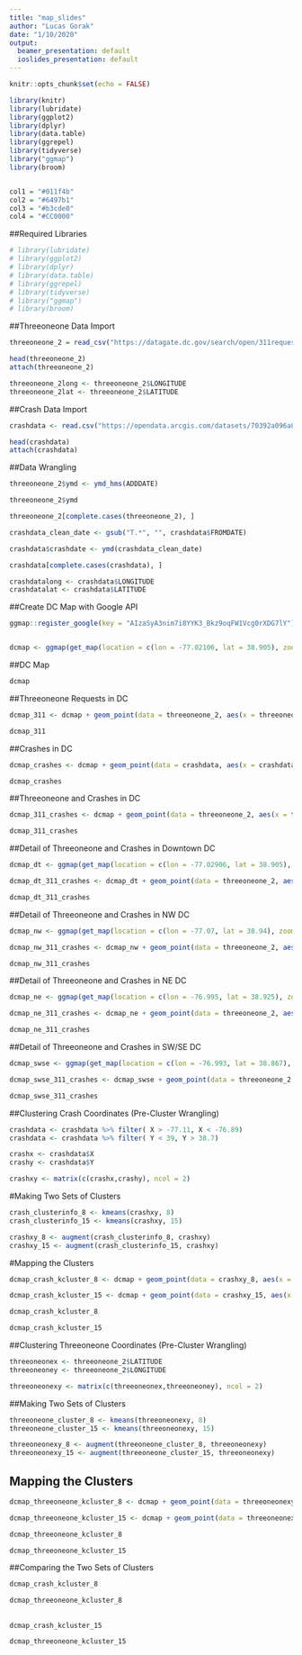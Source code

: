 ```yaml
---
title: "map_slides"
author: "Lucas Gorak"
date: "1/10/2020"
output:
  beamer_presentation: default
  ioslides_presentation: default
---
```


```r
knitr::opts_chunk$set(echo = FALSE)

library(knitr)
library(lubridate)
library(ggplot2)
library(dplyr)
library(data.table)
library(ggrepel)
library(tidyverse)
library("ggmap")
library(broom)


col1 = "#011f4b"
col2 = "#6497b1"
col3 = "#b3cde0"
col4 = "#CC0000"
```

##Required Libraries

```r
# library(lubridate)
# library(ggplot2)
# library(dplyr)
# library(data.table)
# library(ggrepel)
# library(tidyverse)
# library("ggmap")
# library(broom)
```

##Threeoneone Data Import

```r
threeoneone_2 = read_csv("https://datagate.dc.gov/search/open/311requests?daterange=8years&details=true&format=csv")

head(threeoneone_2)
attach(threeoneone_2)

threeoneone_2long <- threeoneone_2$LONGITUDE
threeoneone_2lat <- threeoneone_2$LATITUDE
```

##Crash Data Import

```r
crashdata <- read.csv("https://opendata.arcgis.com/datasets/70392a096a8e431381f1f692aaa06afd_24.csv")

head(crashdata)
attach(crashdata)
```

##Data Wrangling

```r
threeoneone_2$ymd <- ymd_hms(ADDDATE)

threeoneone_2$ymd 

threeoneone_2[complete.cases(threeoneone_2), ]

crashdata_clean_date <- gsub("T.*", "", crashdata$FROMDATE)

crashdata$crashdate <- ymd(crashdata_clean_date)

crashdata[complete.cases(crashdata), ]

crashdatalong <- crashdata$LONGITUDE
crashdatalat <- crashdata$LATITUDE
```

##Create DC Map with Google API

```r
ggmap::register_google(key = "AIzaSyA3nim7i8YYK3_Bkz9oqFW1Vcg0rXDG7lY")


dcmap <- ggmap(get_map(location = c(lon = -77.02106, lat = 38.905), zoom = 12, scale = 1, maptype = 'terrain', color = 'color'))
```

##DC Map 

```r
dcmap
```

##Threeoneone Requests in DC

```r
dcmap_311 <- dcmap + geom_point(data = threeoneone_2, aes(x = threeoneone_2long, y = threeoneone_2lat), color = col1, alpha = 0.05, size = 0.05) + theme(legend.position = "none") 

dcmap_311
```




##Crashes in DC

```r
dcmap_crashes <- dcmap + geom_point(data = crashdata, aes(x = crashdatalong, y = crashdatalat), color = col4, alpha = 0.05, size = 0.05) + theme(legend.position = "none")

dcmap_crashes
```

##Threeoneone and Crashes in DC

```r
dcmap_311_crashes <- dcmap + geom_point(data = threeoneone_2, aes(x = threeoneone_2long, y = threeoneone_2lat), color = col1, alpha = 0.05, size = 0.05) + geom_point(data = crashdata, aes(x = crashdatalong, y = crashdatalat), color = col4, alpha = 0.05, size = 0.05) + theme(legend.position = "none") 

dcmap_311_crashes
```

##Detail of Threeoneone and Crashes in Downtown DC

```r
dcmap_dt <- ggmap(get_map(location = c(lon = -77.02906, lat = 38.905), zoom = 14, scale = 2, maptype = 'terrain', color = 'color'))

dcmap_dt_311_crashes <- dcmap_dt + geom_point(data = threeoneone_2, aes(x = threeoneone_2long, y = threeoneone_2lat), color = col1, alpha = 0.05, size = 1) + geom_point(data = crashdata, aes(x = crashdatalong, y = crashdatalat), color = col4, alpha = 0.05, size = 1) + theme(legend.position = "none")

dcmap_dt_311_crashes
```

##Detail of Threeoneone and Crashes in NW DC

```r
dcmap_nw <- ggmap(get_map(location = c(lon = -77.07, lat = 38.94), zoom = 14, scale = 2, maptype = 'terrain', color = 'color'))

dcmap_nw_311_crashes <- dcmap_nw + geom_point(data = threeoneone_2, aes(x = threeoneone_2long, y = threeoneone_2lat), color = col1, alpha = 0.05, size = 1) + geom_point(data = crashdata, aes(x = crashdatalong, y = crashdatalat), color = col4, alpha = 0.05, size = 1) + theme(legend.position = "none")

dcmap_nw_311_crashes
```

##Detail of Threeoneone and Crashes in NE DC

```r
dcmap_ne <- ggmap(get_map(location = c(lon = -76.995, lat = 38.925), zoom = 14, scale = 2, maptype = 'terrain', color = 'color'))

dcmap_ne_311_crashes <- dcmap_ne + geom_point(data = threeoneone_2, aes(x = threeoneone_2long, y = threeoneone_2lat), color = col1, alpha = 0.05, size = 1) + geom_point(data = crashdata, aes(x = crashdatalong, y = crashdatalat), color = col4, alpha = 0.05, size = 1) + theme(legend.position = "none")

dcmap_ne_311_crashes
```

##Detail of Threeoneone and Crashes in SW/SE DC

```r
dcmap_swse <- ggmap(get_map(location = c(lon = -76.993, lat = 38.867), zoom = 14, scale = 2, maptype = 'terrain', color = 'color'))

dcmap_swse_311_crashes <- dcmap_swse + geom_point(data = threeoneone_2, aes(x = threeoneone_2long, y = threeoneone_2lat), color = col1, alpha = 0.05, size = 1) + geom_point(data = crashdata, aes(x = crashdatalong, y = crashdatalat), color = col4, alpha = 0.05, size = 1) + theme(legend.position = "none")

dcmap_swse_311_crashes
```

##Clustering Crash Coordinates (Pre-Cluster Wrangling)

```r
crashdata <- crashdata %>% filter( X > -77.11, X < -76.89)
crashdata <- crashdata %>% filter( Y < 39, Y > 38.7)

crashx <- crashdata$X
crashy <- crashdata$Y 

crashxy <- matrix(c(crashx,crashy), ncol = 2)
```

#Making Two Sets of Clusters

```r
crash_clusterinfo_8 <- kmeans(crashxy, 8)
crash_clusterinfo_15 <- kmeans(crashxy, 15)

crashxy_8 <- augment(crash_clusterinfo_8, crashxy)
crashxy_15 <- augment(crash_clusterinfo_15, crashxy)
```

#Mapping the Clusters

```r
dcmap_crash_kcluster_8 <- dcmap + geom_point(data = crashxy_8, aes(x = crashxy_8$X1, y = crashxy_8$X2, color = crashxy_8$.cluster, alpha = 0.01, size = 0.001)) + theme(legend.position = "none")

dcmap_crash_kcluster_15 <- dcmap + geom_point(data = crashxy_15, aes(x = crashxy_15$X1, y = crashxy_15$X2, color = crashxy_15$.cluster, alpha = 0.01, size = 0.001)) + theme(legend.position = "none")

dcmap_crash_kcluster_8

dcmap_crash_kcluster_15

```

##Clustering Threeoneone Coordinates (Pre-Cluster Wrangling)

```r
threeoneonex <- threeoneone_2$LATITUDE
threeoneoney <- threeoneone_2$LONGITUDE

threeoneonexy <- matrix(c(threeoneonex,threeoneoney), ncol = 2)
```

##Making Two Sets of Clusters

```r
threeoneone_cluster_8 <- kmeans(threeoneonexy, 8)
threeoneone_cluster_15 <- kmeans(threeoneonexy, 15)

threeoneonexy_8 <- augment(threeoneone_cluster_8, threeoneonexy)
threeoneonexy_15 <- augment(threeoneone_cluster_15, threeoneonexy)
```

## Mapping the Clusters

```r
dcmap_threeoneone_kcluster_8 <- dcmap + geom_point(data = threeoneonexy_8, aes(x = threeoneonexy_8$X1, y = threeoneonexy_8$X2, color = threeoneonexy_8$.cluster, alpha = 0.01, size = 0.001)) + theme(legend.position = "none")

dcmap_threeoneone_kcluster_15 <- dcmap + geom_point(data = threeoneonexy_15, aes(x = threeoneonexy_15$X1, y = threeoneonexy_15$X2, colour = threeoneonexy_15$.cluster, alpha = 0.01, size = 0.001)) + theme(legend.position = "none")

dcmap_threeoneone_kcluster_8

dcmap_threeoneone_kcluster_15
```

##Comparing the Two Sets of Clusters

```r
dcmap_crash_kcluster_8

dcmap_threeoneone_kcluster_8
```

## 

```r
dcmap_crash_kcluster_15

dcmap_threeoneone_kcluster_15
```

